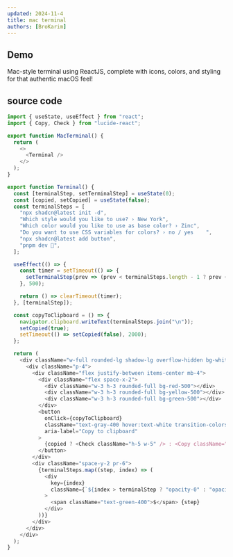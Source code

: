 ```yaml
---
updated: 2024-11-4
title: mac terminal
authors: [BroKarim]
---
```



## Demo

<ComponentPreview Component={MacTerminal} />

Mac-style terminal using ReactJS, complete with icons, colors, and styling for that authentic macOS feel!

## source code

```js
import { useState, useEffect } from "react";
import { Copy, Check } from "lucide-react";

export function MacTerminal() {
  return (
    <>
      <Terminal />
    </>
  );
}

export function Terminal() {
  const [terminalStep, setTerminalStep] = useState(0);
  const [copied, setCopied] = useState(false);
  const terminalSteps = [
    "npx shadcn@latest init -d",
    "Which style would you like to use? › New York",
    "Which color would you like to use as base color? › Zinc",
    "Do you want to use CSS variables for colors? › no / yes    ",
    "npx shadcn@latest add button",
    "pnpm dev 🎉",
  ];

  useEffect(() => {
    const timer = setTimeout(() => {
      setTerminalStep(prev => (prev < terminalSteps.length - 1 ? prev + 1 : prev));
    }, 500);

    return () => clearTimeout(timer);
  }, [terminalStep]);

  const copyToClipboard = () => {
    navigator.clipboard.writeText(terminalSteps.join("\n"));
    setCopied(true);
    setTimeout(() => setCopied(false), 2000);
  };

  return (
    <div className="w-full rounded-lg shadow-lg overflow-hidden bg-white dark:bg-gray-900 text-white font-mono text-sm relative">
      <div className="p-4">
        <div className="flex justify-between items-center mb-4">
          <div className="flex space-x-2">
            <div className="w-3 h-3 rounded-full bg-red-500"></div>
            <div className="w-3 h-3 rounded-full bg-yellow-500"></div>
            <div className="w-3 h-3 rounded-full bg-green-500"></div>
          </div>
          <button
            onClick={copyToClipboard}
            className="text-gray-400 hover:text-white transition-colors"
            aria-label="Copy to clipboard"
          >
            {copied ? <Check className="h-5 w-5" /> : <Copy className="h-5 w-5" />}
          </button>
        </div>
        <div className="space-y-2 pr-6">
          {terminalSteps.map((step, index) => (
            <div
              key={index}
              className={`${index > terminalStep ? "opacity-0" : "opacity-100"} transition-opacity duration-300 text-black dark:text-white`}
            >
              <span className="text-green-400">$</span> {step}
            </div>
          ))}
        </div>
      </div>
    </div>
  );
}
```

